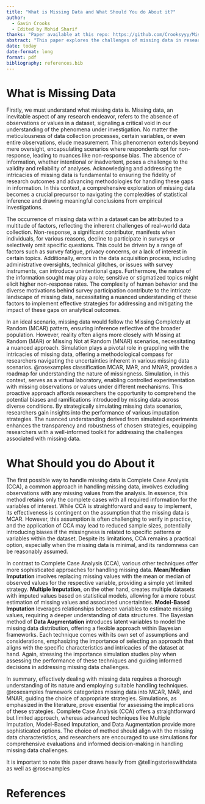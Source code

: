 ```yaml
---
title: "What is Missing Data and What Should You do About it?"
author:
  - Gavin Crooks 
  - Edited by Mohid Sharif 
thanks: "Paper available at this repo: https://github.com/Crooksyyy/MissingData"
abstract: "This paper explores the challenges of missing data in research, emphasizing its inevitability and multifaceted origins. I advocate for a nuanced understanding of Missing Completely at Random (MCAR), Missing at Random (MAR), and Missing Not at Random (MNAR) patterns. Simulation is highlighted as a crucial tool for experimenting with missing data scenarios and evaluating imputation strategies. Complete Case Analysis (CCA) is discussed as a straightforward but limited approach, contrasted with more advanced techniques like Multiple Imputation and Data Augmentation. The importance of simulation studies in guiding decision-making is underscored, emphasizing the need for tailored strategies aligned with missing data characteristics."
date: today
date-format: long
format: pdf
bibliography: references.bib 
--- 
```

# What is Missing Data
Firstly, we must understand what missing data is. Missing data, an inevitable aspect of any research endeavor, refers to the absence of observations or values in a dataset, signaling a critical void in our understanding of the phenomena under investigation. No matter the meticulousness of data collection processes, certain variables, or even entire observations, elude measurement. This phenomenon extends beyond mere oversight, encapsulating scenarios where respondents opt for non-response, leading to nuances like non-response bias. The absence of information, whether intentional or inadvertent, poses a challenge to the validity and reliability of analyses. Acknowledging and addressing the intricacies of missing data is fundamental to ensuring the fidelity of research outcomes and advancing methodologies for handling these gaps in information. In this context, a comprehensive exploration of missing data becomes a crucial precursor to navigating the complexities of statistical inference and drawing meaningful conclusions from empirical investigations.


The occurrence of missing data within a dataset can be attributed to a multitude of factors, reflecting the inherent challenges of real-world data collection. Non-response, a significant contributor, manifests when individuals, for various reasons, decline to participate in surveys or selectively omit specific questions. This could be driven by a range of factors such as survey fatigue, privacy concerns, or a lack of interest in certain topics. Additionally, errors in the data acquisition process, including administrative oversights, technical glitches, or issues with survey instruments, can introduce unintentional gaps. Furthermore, the nature of the information sought may play a role; sensitive or stigmatized topics might elicit higher non-response rates. The complexity of human behavior and the diverse motivations behind survey participation contribute to the intricate landscape of missing data, necessitating a nuanced understanding of these factors to implement effective strategies for addressing and mitigating the impact of these gaps on analytical outcomes.

In an ideal scenario, missing data would follow the Missing Completely at Random (MCAR) pattern, ensuring inference reflective of the broader population. However, reality often aligns more closely with Missing at Random (MAR) or Missing Not at Random (MNAR) scenarios, necessitating a nuanced approach. Simulation plays a pivotal role in grappling with the intricacies of missing data, offering a methodological compass for researchers navigating the uncertainties inherent in various missing data scenarios. @rosexamples classification MCAR, MAR, and MNAR, provides a roadmap for understanding the nature of missingness. Simulation, in this context, serves as a virtual laboratory, enabling controlled experimentation with missing observations or values under different mechanisms. This proactive approach affords researchers the opportunity to comprehend the potential biases and ramifications introduced by missing data across diverse conditions. By strategically simulating missing data scenarios, researchers gain insights into the performance of various imputation strategies. The nuanced understanding derived from simulated experiments enhances the transparency and robustness of chosen strategies, equipping researchers with a well-informed toolkit for addressing the challenges associated with missing data. 

# What Should you do About it
The first possible way to handle missing data is Complete Case Analysis (CCA), a common approach in handling missing data, involves excluding observations with any missing values from the analysis. In essence, this method retains only the complete cases with all required information for the variables of interest. While CCA is straightforward and easy to implement, its effectiveness is contingent on the assumption that the missing data is MCAR. However, this assumption is often challenging to verify in practice, and the application of CCA may lead to reduced sample sizes, potentially introducing biases if the missingness is related to specific patterns or variables within the dataset. Despite its limitations, CCA remains a practical option, especially when the missing data is minimal, and its randomness can be reasonably assumed.

In contrast to Complete Case Analysis (CCA), various other techniques offer more sophisticated approaches for handling missing data. **Mean/Median Imputation** involves replacing missing values with the mean or median of observed values for the respective variable, providing a simple yet limited strategy. **Multiple Imputation**, on the other hand, creates multiple datasets with imputed values based on statistical models, allowing for a more robust estimation of missing values and associated uncertainties. **Model-Based Imputation** leverages relationships between variables to estimate missing values, requiring a deeper understanding of data structures. The Bayesian method of **Data Augmentation** introduces latent variables to model the missing data distribution, offering a flexible approach within Bayesian frameworks. Each technique comes with its own set of assumptions and considerations, emphasizing the importance of selecting an approach that aligns with the specific characteristics and intricacies of the dataset at hand. Again, stressing the importance simulation studies play when assessing the performance of these techniques and guiding informed decisions in addressing missing data challenges.

In summary, effectively dealing with missing data requires a thorough understanding of its nature and employing suitable handling techniques. @rosexamples framework categorizes missing data into MCAR, MAR, and MNAR, guiding the choice of appropriate strategies. Simulations, as emphasized in the literature, prove essential for assessing the implications of these strategies. Complete Case Analysis (CCA) offers a straightforward but limited approach, whereas advanced techniques like Multiple Imputation, Model-Based Imputation, and Data Augmentation provide more sophisticated options. The choice of method should align with the missing data characteristics, and researchers are encouraged to use simulations for comprehensive evaluations and informed decision-making in handling missing data challenges.

It is important to note this paper draws heavily from @tellingstorieswithdata as well as @rosexamples 

\newpage


# References
